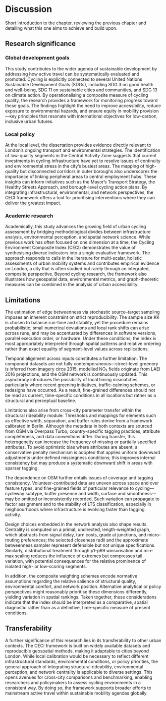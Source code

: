 # Discussion

Short introduction to the chapter, reviewing the previous chapter and detailing what this one aims to achieve and build upon.

## Research significance 

### Global development goals

This study contributes to the wider agenda of sustainable development by addressing how active travel can be systematically evaluated and promoted. Cycling is explicitly connected to several United Nations Sustainable Development Goals (SDGs), including SDG 3 on good health and well-being, SDG 11 on sustainable cities and communities, and SDG 13 on climate action. By operationalising a composite measure of cycling quality, the research provides a framework for monitoring progress toward these goals. The findings highlight the need to improve accessibility, reduce exposure to environmental hazards, and ensure equity in mobility provision—key principles that resonate with international objectives for low-carbon, inclusive urban futures.

### Local policy

At the local level, the dissertation provides evidence directly relevant to London’s ongoing transport and environmental strategies. The identification of low-quality segments in the Central Activity Zone suggests that current investments in cycling infrastructure have yet to resolve issues of continuity and environmental stress in the city’s busiest areas. The mapping of high-quality but disconnected corridors in outer boroughs also underscores the importance of linking peripheral areas to central employment hubs. These insights can inform initiatives such as the Mayor’s Transport Strategy, the Healthy Streets Approach, and borough-level cycling action plans. By integrating infrastructural, environmental, and network perspectives, the CECI framework offers a tool for prioritising interventions where they can deliver the greatest impact.

### Academic research

Academically, this study advances the growing field of urban cycling assessment by bridging methodological divides between infrastructure analysis, environmental perception, and spatial network science. While previous work has often focused on one dimension at a time, the Cycling Environment Composite Index (CECI) demonstrates the value of synthesising diverse indicators into a single evaluative framework. The approach responds to calls in the literature for multi-scalar, holistic assessments of urban mobility systems and contributes empirical evidence on London, a city that is often studied but rarely through an integrated, composite perspective. Beyond cycling research, the framework also illustrates how geospatial data, environmental metrics, and graph-theoretic measures can be combined in the analysis of urban accessibility.

## Limitations

The estimation of edge betweenness via stochastic source–target sampling imposes an inherent constraint on strict reproducibility. The sample size KK is chosen to balance run-time and stability, yet the procedure remains probabilistic; small numerical deviations and local rank shifts can arise across runs, and may be accentuated by differences in software versions, parallel execution order, or hardware. Under these conditions, the index is most appropriately interpreted through spatial patterns and relative ordering rather than exact equality of segment-level values across replications.

Temporal alignment across inputs constitutes a further limitation. The component datasets are not fully contemporaneous—street-level greenery is inferred from imagery circa 2015, modelled NO₂ fields originate from LAEI 2016 projections, and the OSM network is continuously updated. This asynchrony introduces the possibility of local timing mismatches, particularly where recent greening initiatives, traffic-calming schemes, or redesigns have occurred. As a result, fine-grained differences should not be read as current, time-specific conditions in all locations but rather as a structural and perceptual baseline.

Limitations also arise from cross-city parameter transfer within the structural rideability module. Thresholds and mappings for elements such as effective width, separation, and buffer rules derive from a framework calibrated in Berlin. Although the metadata in both contexts are sourced from OSM via Overpass Turbo, country-specific tagging practices, attribute completeness, and data conventions differ. During transfer, this heterogeneity can increase the frequency of missing or partially specified attributes. To avoid optimistic bias where attributes are absent, a conservative penalty mechanism is adopted that applies uniform downward adjustments under defined missingness conditions; this improves internal consistency but may produce a systematic downward shift in areas with sparser tagging.

The dependence on OSM further entails issues of coverage and tagging consistency. Volunteer-contributed data are uneven across space and over feature types, and fine-grained fields of particular relevance to cycling—cycleway subtype, buffer presence and width, surface and smoothness—may be omitted or inconsistently recorded. Such variation can propagate to factor assignment and to the stability of LTS classification, especially in neighbourhoods where infrastructure is evolving faster than tagging activity.

Design choices embedded in the network analysis also shape results. Centrality is computed on a primal, undirected, length-weighted graph, which abstracts from signal delay, turn costs, grade at junctions, and micro-routing preferences; the selected closeness radii and the approximate betweenness sampler represent defensible but not unique specifications. Similarly, distributional treatment through p1–p99 winsorisation and min–max scaling reduces the influence of extremes but compresses tail variation, with potential consequences for the relative prominence of isolated high- or low-scoring segments.

In addition, the composite weighting schemes encode normative assumptions regarding the relative salience of structural quality, environmental comfort, and network position. Alternative analytical or policy perspectives might reasonably prioritise these dimensions differently, yielding variation in spatial rankings. Taken together, these considerations indicate that the index should be interpreted as a comparative, spatial diagnostic rather than as a definitive, time-specific measure of present conditions.


## Transferability 

A further significance of this research lies in its transferability to other urban contexts. The CECI framework is built on widely available datasets and reproducible geospatial methods, making it adaptable to cities beyond London. While local calibration would be necessary to reflect different infrastructural standards, environmental conditions, or policy priorities, the general approach of integrating structural rideability, environmental perception, and network centrality is applicable to diverse settings. This opens avenues for cross-city comparisons and benchmarking, enabling researchers and policymakers to assess cycling environments in a consistent way. By doing so, the framework supports broader efforts to mainstream active travel within sustainable mobility agendas globally.